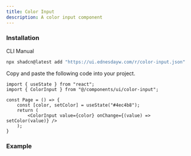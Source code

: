 ```yaml
---
title: Color Input
description: A color input component
---
```


### Installation
<Tabs defaultValue="cli">

<TabsList>
  <TabsTrigger value="cli">CLI</TabsTrigger>
  <TabsTrigger value="manual">Manual</TabsTrigger>
</TabsList>

<TabsContent value="cli">

```bash
npx shadcn@latest add "https://ui.ednesdayw.com/r/color-input.json"
```

</TabsContent>

<TabsContent value="manual">

<Steps>

<Step>Copy and paste the following code into your project.</Step>

<ComponentSource name="color-input" />

</Steps>

</TabsContent>

</Tabs>

```tsx
import { useState } from "react";
import { ColorInput } from "@/components/ui/color-input";

const Page = () => {
    const [color, setColor] = useState("#4ec4b8");
    return (
        <ColorInput value={color} onChange={(value) => setColor(value)} />
    );
}
```

### Example

<ComponentPreview name="color-input-variant-demo" />

